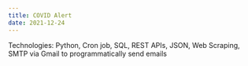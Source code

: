 ```yaml
---
title: COVID Alert
date: 2021-12-24
---
```

Technologies: Python, Cron job, SQL, REST APIs, JSON, Web Scraping, SMTP via Gmail to programmatically send emails